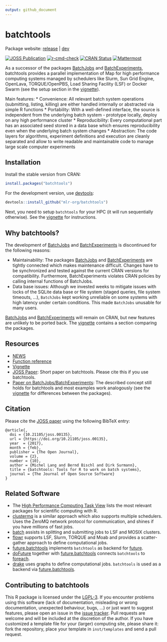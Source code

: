 ```yaml
---
output: github_document
---
```


# batchtools

Package website: [release](https://batchtools.mlr-org.com/) | [dev](https://batchtools.mlr-org.com/dev/)


<!-- badges: start -->
[![JOSS Publication](https://joss.theoj.org/papers/10.21105/joss.00135/status.svg)](https://doi.org/10.21105/joss.00135)
[![r-cmd-check](https://github.com/mlr-org/batchtools/actions/workflows/r-cmd-check.yml/badge.svg)](https://github.com/mlr-org/batchtools/actions/workflows/r-cmd-check.yml)
[![CRAN Status](https://www.r-pkg.org/badges/version-ago/batchtools)](https://cran.r-project.org/package=batchtools)
[![Mattermost](https://img.shields.io/badge/chat-mattermost-orange.svg)](https://lmmisld-lmu-stats-slds.srv.mwn.de/mlr_invite/)
<!-- badges: end -->

As a successor of the packages [BatchJobs](https://github.com/tudo-r/BatchJobs) and [BatchExperiments](https://github.com/tudo-r/Batchexperiments), batchtools provides a parallel implementation of Map for high performance computing systems managed by schedulers like Slurm, Sun Grid Engine, OpenLava, TORQUE/OpenPBS, Load Sharing Facility (LSF) or Docker Swarm (see the setup section in the [vignette](https://batchtools.mlr-org.com/batchtools/articles/batchtools.html)).

Main features:
* Convenience: All relevant batch system operations (submitting, listing, killing) are either handled internally or abstracted via simple R functions
* Portability: With a well-defined interface, the source is independent from the underlying batch system - prototype locally, deploy on any high performance cluster
* Reproducibility: Every computational part has an associated seed stored in a data base which ensures reproducibility even when the underlying batch system changes
* Abstraction: The code layers for algorithms, experiment definitions and execution are cleanly separated and allow to write readable and maintainable code to manage large scale computer experiments


## Installation

Install the stable version from CRAN:
```R
install.packages("batchtools")
```
For the development version, use [devtools](https://cran.r-project.org/package=devtools):
```R
devtools::install_github("mlr-org/batchtools")
```

Next, you need to setup `batchtools` for your HPC (it will run sequentially otherwise).
See the [vignette](https://mlr-org.github.io/batchtools/articles/batchtools.html#setup) for instructions.

## Why batchtools?
The development of [BatchJobs](https://github.com/tudo-r/BatchJobs/) and [BatchExperiments](https://github.com/tudo-r/Batchexperiments) is discontinued for the following reasons:

* Maintainability: The packages [BatchJobs](https://github.com/tudo-r/BatchJobs/) and [BatchExperiments](https://github.com/tudo-r/Batchexperiments) are tightly connected which makes maintenance difficult. Changes have to be synchronized and tested against the current CRAN versions for compatibility. Furthermore, BatchExperiments violates CRAN policies by calling internal functions of BatchJobs.
* Data base issues: Although we invested weeks to mitigate issues with locks of the SQLite data base or file system (staged queries, file system timeouts, ...), `BatchJobs` kept working unreliable on some systems with high latency under certain conditions. This made `BatchJobs` unusable for many users.

[BatchJobs](https://github.com/tudo-r/BatchJobs/) and [BatchExperiments](https://github.com/tudo-r/Batchexperiments) will remain on CRAN, but new features are unlikely to be ported back.
The [vignette](https://batchtools.mlr-org.com/batchtools/articles/batchtools.html#migration) contains a section comparing the packages.


## Resources
* [NEWS](https://batchtools.mlr-org.com/batchtools/news/)
* [Function reference](https://batchtools.mlr-org.com/batchtools/reference/)
* [Vignette](https://batchtools.mlr-org.com/batchtools/articles/batchtools.html)
* [JOSS Paper](https://doi.org/10.21105/joss.00135): Short paper on batchtools. Please cite this if you use batchtools.
* [Paper on BatchJobs/BatchExperiments](https://www.jstatsoft.org/v64/i11): The described concept still holds for batchtools and most examples work analogously (see the [vignette](https://batchtools.mlr-org.com/batchtools/articles/batchtools.html#migration) for differences between the packages).

## Citation
Please cite the [JOSS paper](https://doi.org/10.21105/joss.00135) using the following BibTeX entry:
```
@article{,
  doi = {10.21105/joss.00135},
  url = {https://doi.org/10.21105/joss.00135},
  year  = {2017},
  month = {feb},
  publisher = {The Open Journal},
  volume = {2},
  number = {10},
  author = {Michel Lang and Bernd Bischl and Dirk Surmann},
  title = {batchtools: Tools for R to work on batch systems},
  journal = {The Journal of Open Source Software}
}
```

## Related Software
* The [High Performance Computing Task View](https://cran.r-project.org/view=HighPerformanceComputing) lists the most relevant packages for scientific computing with R.
* [clustermq](https://cran.r-project.org/package=clustermq) is a similar approach which also supports multiple schedulers. Uses the ZeroMQ network protocol for communication, and shines if you have millions of fast jobs.
* [batch](https://cran.r-project.org/package=batch) assists in splitting and submitting jobs to LSF and MOSIX clusters.
* [flowr](https://cran.r-project.org/package=flowr) supports LSF, Slurm, TORQUE and Moab and provides a scatter-gather approach to define computational jobs.
* [future.batchtools](https://cran.r-project.org/package=future.batchtools) implements `batchtools` as backend for [future](https://cran.r-project.org/package=future.batchtools).
* [doFuture](https://cran.r-project.org/package=doFuture) together with [future.batchtools](https://cran.r-project.org/package=future.batchtools) connects `batchtools` to [foreach](https://cran.r-project.org/package=foreach).
* [drake](https://cran.r-project.org/package=drake) uses graphs to define computational jobs. `batchtools` is used as a backend via [future.batchtools](https://cran.r-project.org/package=future.batchtools).

## Contributing to batchtools
This R package is licensed under the [LGPL-3](https://www.gnu.org/licenses/lgpl-3.0.en.html).
If you encounter problems using this software (lack of documentation, misleading or wrong documentation, unexpected behaviour, bugs, ...) or just want to suggest features, please open an issue in the [issue tracker](https://github.com/mlr-org/batchtools/issues).
Pull requests are welcome and will be included at the discretion of the author.
If you have customized a template file for your (larger) computing site, please share it: fork the repository, place your template in `inst/templates` and send a pull request.
